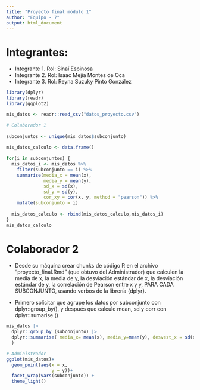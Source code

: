 ```yaml
---
title: "Proyecto final módulo 1"
author: "Equipo - 7"
output: html_document
---
```


# Integrantes:

+ Integrante 1. Rol: Sinaí Espinosa
+ Integrante 2. Rol: Isaac Mejia Montes de Oca
+ Integrante 3. Rol: Reyna Suzuky Pinto González

```r
library(dplyr)
library(readr)
library(ggplot2)

mis_datos <- readr::read_csv("datos_proyecto.csv")
```

```r
# Colaborador 1
 
subconjuntos <- unique(mis_datos$subconjunto)
 
mis_datos_calculo <- data.frame()
 
for(i in subconjuntos) {
  mis_datos_i <- mis_datos %>%
    filter(subconjunto == i) %>%
    summarise(media_x = mean(x),
              media_y = mean(y),
              sd_x = sd(x),
              sd_y = sd(y),
              cor_xy = cor(x, y, method = "pearson")) %>%
    mutate(subconjunto = i)
 
  mis_datos_calculo <- rbind(mis_datos_calculo,mis_datos_i)
}
mis_datos_calculo
```

# Colaborador 2

+ Desde su máquina crear chunks de código R en el archivo "proyecto_final.Rmd" (que obtuvo del Administrador) que calculen la media de x, la media de y, la desviación estándar de x, la desviación estándar de y, la correlación de Pearson entre x y y, PARA CADA SUBCONJUNTO, usando verbos de la librería {dplyr}. 

+ Primero solicitar que agrupe los datos por subconjunto con dplyr::group_by(), y después que calcule mean, sd y corr con dplyr::sumarise ()
```r
mis_datos |>
  dplyr::group_by (subconjunto) |>
  dplyr::summarise( media_x= mean(x), media_y=mean(y), desvest_x = sd(x), desvest_y = sd(y), correlación=cor(x, y, method = "pearson")
  )
```

```r
# Administrador
ggplot(mis_datos)+
  geom_point(aes(x = x,
                 y = y))+
  facet_wrap(vars(subconjunto)) +
  theme_light()
```
